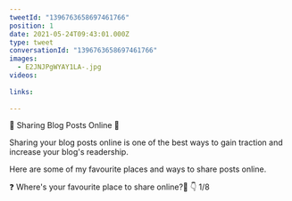 ```yaml
---
tweetId: "1396763658697461766"
position: 1
date: 2021-05-24T09:43:01.000Z
type: tweet
conversationId: "1396763658697461766"
images:
  - E2JNJPgWYAY1LA-.jpg
videos:
  
links:
  
---
```

📝 Sharing Blog Posts Online 📝 

Sharing your blog posts online is one of the best ways to gain traction and increase your blog's readership.

Here are some of my favourite places and ways to share posts online. 

❓ Where's your favourite place to share online?🧵 👇 1/8 
